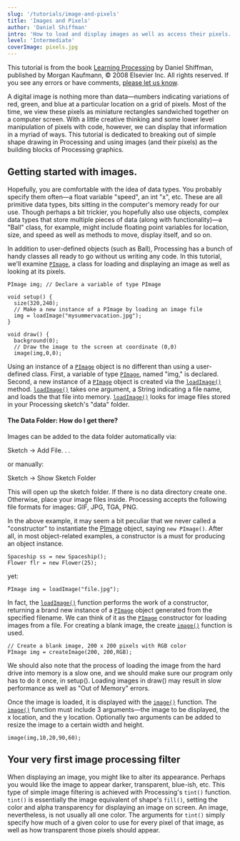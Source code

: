 ```yaml
---
slug: '/tutorials/image-and-pixels'
title: 'Images and Pixels'
author: 'Daniel Shiffman'
intro: 'How to load and display images as well as access their pixels.'
level: 'Intermediate'
coverImage: pixels.jpg
---
```


<Note>

This tutorial is from the book [Learning Processing](https://processing.org/books/#shiffman) by Daniel Shiffman, published by Morgan Kaufmann, © 2008 Elsevier Inc. All rights reserved. If you see any errors or have comments, [please let us know](https://github.com/processing/processing-docs/issues?q=is%3Aopen).

</Note>

A digital image is nothing more than data&mdash;numbers indicating variations of red, green, and blue at a particular location on a grid of pixels. Most of the time, we view these pixels as miniature rectangles sandwiched together on a computer screen. With a little creative thinking and some lower level manipulation of pixels with code, however, we can display that information in a myriad of ways. This tutorial is dedicated to breaking out of simple shape drawing in Processing and using images (and their pixels) as the building blocks of Processing graphics.

## Getting started with images.

Hopefully, you are comfortable with the idea of data types. You probably specify them often&mdash;a float variable "speed", an int "x", etc. These are all primitive data types, bits sitting in the computer's memory ready for our use. Though perhaps a bit trickier, you hopefully also use objects, complex data types that store multiple pieces of data (along with functionality)&mdash;a "Ball" class, for example, might include floating point variables for location, size, and speed as well as methods to move, display itself, and so on.

In addition to user-defined objects (such as Ball), Processing has a bunch of handy classes all ready to go without us writing any code. In this tutorial, we'll examine [`PImage`](http://processing.org/reference/PImage.html), a class for loading and displaying an image as well as looking at its pixels.

```
PImage img;	// Declare a variable of type PImage

void setup() {
  size(320,240);
  // Make a new instance of a PImage by loading an image file
  img = loadImage("mysummervacation.jpg");
}

void draw() {
  background(0);
  // Draw the image to the screen at coordinate (0,0)
  image(img,0,0);
```

Using an instance of a [`PImage`](http://processing.org/reference/PImage.html) object is no different than using a user-defined class. First, a variable of type [`PImage`](http://processing.org/reference/PImage.html), named "img," is declared. Second, a new instance of a [`PImage`](http://processing.org/reference/PImage.html) object is created via the [`loadImage()`](http://processing.org/reference/loadImage_.html) method. [`loadImage()`](http://processing.org/reference/loadImage_.html) takes one argument, a String indicating a file name, and loads the that file into memory. [`loadImage()`](http://processing.org/reference/loadImage_.html) looks for image files stored in your Processing sketch's "data" folder.

<HighlightBlock>

#### The Data Folder: How do I get there?

Images can be added to the data folder automatically via:

Sketch &rarr; Add File. . .

or manually:

Sketch &rarr; Show Sketch Folder

This will open up the sketch folder. If there is no data directory create one. Otherwise, place your image files inside. Processing accepts the following file formats for images: GIF, JPG, TGA, PNG.

</HighlightBlock>

In the above example, it may seem a bit peculiar that we never called a "constructor" to instantiate the [PImage](http://processing.org/reference/PImage.html) object, saying `new PImage()`. After all, in most object-related examples, a constructor is a must for producing an object instance.

```
Spaceship ss = new Spaceship();
Flower flr = new Flower(25);
```

yet:

```
PImage img = loadImage("file.jpg");
```

In fact, the [`loadImage()`](http://processing.org/reference/loadImage_.html) function performs the work of a constructor, returning a brand new instance of a [`PImage`](http://processing.org/reference/PImage.html) object generated from the specified filename. We can think of it as the [`PImage`](http://processing.org/reference/PImage.html) constructor for loading images from a file. For creating a blank image, the create [`image()`](http://processing.org/reference/image_.html) function is used.

```
// Create a blank image, 200 x 200 pixels with RGB color
PImage img = createImage(200, 200,RGB);
```

We should also note that the process of loading the image from the hard drive into memory is a slow one, and we should make sure our program only has to do it once, in setup(). Loading images in draw() may result in slow performance as well as "Out of Memory" errors.

Once the image is loaded, it is displayed with the [`image()`](http://processing.org/reference/image_.html) function. The [`image()`](http://processing.org/reference/image_.html) function must include 3 arguments&mdash;the image to be displayed, the x location, and the y location. Optionally two arguments can be added to resize the image to a certain width and height.

```
image(img,10,20,90,60);
```

## Your very first image processing filter

When displaying an image, you might like to alter its appearance. Perhaps you would like the image to appear darker, transparent, blue-ish, etc. This type of simple image filtering is achieved with Processing's `tint()` function. `tint()` is essentially the image equivalent of shape's `fill()`, setting the color and alpha transparency for displaying an image on screen. An image, nevertheless, is not usually all one color. The arguments for `tint()` simply specify how much of a given color to use for every pixel of that image, as well as how transparent those pixels should appear.
